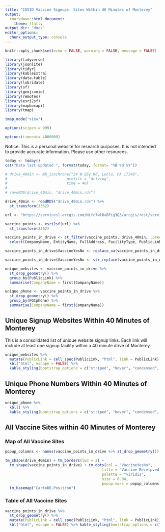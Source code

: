 ```yaml
---
title: "COVID Vaccine Signups: Sites Within 40 Minutes of Monterey"
output:
  rmarkdown::html_document:
    theme: flatly
output_dir: "docs"
editor_options: 
  chunk_output_type: console
---
```


```r
knitr::opts_chunk$set(echo = FALSE, warning = FALSE, message = FALSE)

library(tidyverse)
library(jsonlite)
library(tidyr)
library(kableExtra)
library(data.table)
library(lubridate)
library(sf)
library(geojsonio)
library(remotes)
library(esri2sf)
library(mapboxapi)
library(tmap)

tmap_mode("view")

options(scipen = 999) 

options(timeout= 4000000) 
```

Notice: This is a personal website for research purposes. It is not intended to provide accurate information. Please use other resources.

```r

today <- today()
cat("Data last updated ", format(today, format= "%B %d %Y"))
```

```r

# drive_40min <- mb_isochrone("34 W Eby Rd, Leola, PA 17540",
#                           profile = "driving",
#                           time = 40)
# 
# saveRDS(drive_40min, "drive_40min.rds")

```

```r

drive_40min <- readRDS("drive_40min.rds") %>% 
  st_transform(3362)

url <- "https://services1.arcgis.com/Nifc7wlHaBPig3Q3/arcgis/rest/services/Vaccine_Provider_Contact_Form_VIEW/FeatureServer/0"

vaccine_points <- esri2sf(url) %>% 
  st_transform(3362)

vaccine_points_in_drive <- st_filter(vaccine_points, drive_40min, .predicate = st_intersects) %>% 
  select(CompanyName, EntityName, FullAddress, FacilityType, PublicLink, VaccineYesNo, Notes, POCname, POCphone, POCemail)

vaccine_points_in_drive$VaccineYesNo <- replace_na(vaccine_points_in_drive$VaccineYesNo, "No Data")

vaccine_points_in_drive$VaccineYesNo <- str_replace(vaccine_points_in_drive$VaccineYesNo, "NotReceived", "Not Received")

unique_websites <- vaccine_points_in_drive %>% 
  st_drop_geometry() %>% 
  group_by(PublicLink) %>% 
  summarise(CompanyName = first(CompanyName))

unique_phone <- vaccine_points_in_drive %>% 
  st_drop_geometry() %>% 
  group_by(POCphone) %>% 
  summarise(CompanyName = first(CompanyName))

```

## Unique Signup Websites Within 40 Minutes of Monterey

This is a consolidated list of unique website signup links. Each link will include at least one signup facility within a 40 minute drive of Monterey.

```r

unique_websites %>% 
  mutate(PublicLink = cell_spec(PublicLink, "html", link = PublicLink)) %>% 
  kbl("html", escape = FALSE) %>%
  kable_styling(bootstrap_options = c("striped", "hover", "condensed", "responsive"))


```

## Unique Phone Numbers Within 40 Minutes of Monterey

```r

unique_phone %>% 
  kbl() %>%
  kable_styling(bootstrap_options = c("striped", "hover", "condensed", "responsive"))

```

## All Vaccine Sites within 40 Minutes of Monterey

### Map of All Vaccine Sites

```r

popup_columns <- names(vaccine_points_in_drive %>% st_drop_geometry())

tm_shape(drive_40min) + tm_borders(lwd = 2) +
  tm_shape(vaccine_points_in_drive) + tm_dots(col = "VaccineYesNo", 
                                            title = "Vaccine Receipved Yet?",
                                            palette = "viridis",
                                            size = 0.04,
                                            popup.vars = popup_columns) +
  tm_basemap("CartoDB.Positron")

```

### Table of All Vaccine Sites

```r
vaccine_points_in_drive %>%
  st_drop_geometry() %>% 
  mutate(PublicLink = cell_spec(PublicLink, "html", link = PublicLink)) %>% 
  kbl("html", escape = FALSE) %>% kable_styling(bootstrap_options = c("striped", "hover", "condensed", "responsive"))

```

